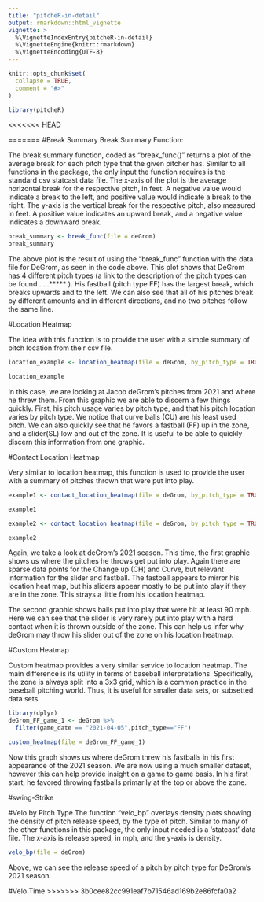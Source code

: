 ```yaml
---
title: "pitcheR-in-detail"
output: rmarkdown::html_vignette
vignette: >
  %\VignetteIndexEntry{pitcheR-in-detail}
  %\VignetteEngine{knitr::rmarkdown}
  %\VignetteEncoding{UTF-8}
---
```


```r
knitr::opts_chunk$set(
  collapse = TRUE,
  comment = "#>"
)
```

```r
library(pitcheR)
```


<<<<<<< HEAD



=======
#Break Summary
Break Summary Function:

The break summary function, coded as "break_func()" returns a plot of the average break for each pitch type that the given pitcher has. Similar to all functions in the package, the only input the function requires is the standard csv statcast data file. The x-axis of the plot is the average horizontal break for the respective pitch, in feet. A negative value would indicate a break to the left, and positive value would indicate a break to the right. The y-axis is the vertical break for the respective pitch, also measured in feet. A positive value indicates an upward break, and a negative value indicates a downward break.

```r
break_summary <- break_func(file = deGrom)
break_summary
```

The above plot is the result of using the "break_func" function with the data file for DeGrom, as seen in the code above. This plot shows that DeGrom has 4 different pitch types (a link to the description of the pitch types can be found .....***** ). His fastball (pitch type FF) has the largest break, which breaks upwards and to the left. We can also see that all of his pitches break by different amounts and in different directions, and no two pitches follow the same line. 

#Location Heatmap

The idea with this function is to provide the user with a simple summary of pitch location from their csv file.

```r
location_example <- location_heatmap(file = deGrom, by_pitch_type = TRUE)

location_example
```

In this case, we are looking at Jacob deGrom's pitches from 2021 and where he threw them. From this graphic we are able to discern a few things quickly. First, his pitch usage varies by pitch type, and that his pitch location varies by pitch type. We notice that curve balls (CU) are his least used pitch. We can also quickly see that he favors a fastball (FF) up in the zone, and a slider(SL) low and out of the zone. It is useful to be able to quickly discern this information from one graphic.

#Contact Location Heatmap

Very similar to location heatmap, this function is used to provide the user with a summary of pitches thrown that were put into play.

```r
example1 <- contact_location_heatmap(file = deGrom, by_pitch_type = TRUE, hit.status = FALSE, min.exit.velocity =0.0)

example1

example2 <- contact_location_heatmap(file = deGrom, by_pitch_type = TRUE, hit.status = FALSE, min.exit.velocity =90.0)

example2
```

Again, we take a look at deGrom's 2021 season. This time, the first graphic shows us where the pitches he throws get put into play. Again there are sparse data points for the Change up (CH) and Curve, but relevant information for the slider and fastball. The fastball appears to mirror his location heat map, but his sliders appear mostly to be put into play if they are in the zone. This strays a little from his location heatmap. 

The second graphic shows balls put into play that were hit at least 90 mph. Here we can see that the slider is very rarely put into play with a hard contact when it is thrown outside of the zone. This can help us infer why deGrom may throw his slider out of the zone on his location heatmap. 



#Custom Heatmap


Custom heatmap provides a very similar service to location heatmap. The main difference is its utility in terms of baseball interpretations. Specifically, the zone is always split into a 3x3 grid, which is a common practice in the baseball pitching world. Thus, it is useful for smaller data sets, or subsetted data sets.

```r
library(dplyr)
deGrom_FF_game_1 <- deGrom %>% 
  filter(game_date == "2021-04-05",pitch_type=="FF")

custom_heatmap(file = deGrom_FF_game_1)
```
Now this graph shows us where deGrom threw his fastballs in his first appearance of the 2021 season. We are now using a much smaller dataset, however this can help provide insight on a game to game basis. In his first start, he favored throwing fastballs primarily at the top or above the zone.



#swing-Strike

#Velo by Pitch Type
The function "velo_bp" overlays density plots showing the density of pitch release speed, by the type of pitch. Similar to many of the other functions in this package, the only input needed is a 'statcast' data file. The x-axis is release speed, in mph, and the y-axis is density. 
```r
velo_bp(file = deGrom)
```
Above, we can see the release speed of a pitch by pitch type for DeGrom's 2021 season.


#Velo Time
>>>>>>> 3b0cee82cc991eaf7b71546ad169b2e86fcfa0a2

